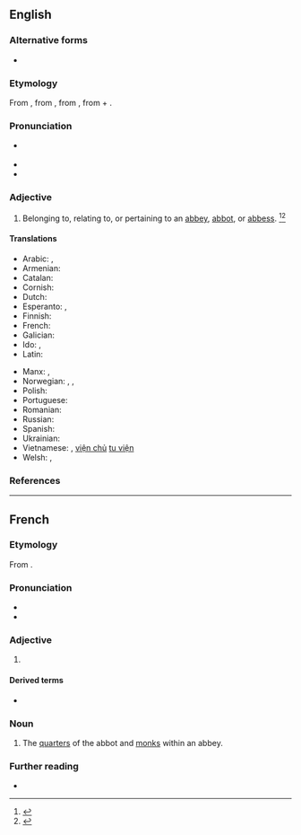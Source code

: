 ==English==

===Alternative forms===
* {{l|en|abbatical}}

===Etymology===
From {{inh|en|enm|abbacyal}}, from {{der|en|frm|abbatial}}, from {{der|en|LL.|abbatialis}}, from {{m|la|abbatia||abbey}} + {{m|la|-ialis||-ial}}.

===Pronunciation===
* {{a|GenAm}} {{IPA|en|/əˈbeɪ.ʃl̩/|/ˈæˌbeɪ.ʃl̩/}}
* {{audio|en|LL-Q1860 (eng)-Vealhurl-abbatial.wav|Audio (RP)}}
* {{rhymes|en|eɪʃəl}}

===Adjective===
{{en-adj}}

# Belonging to, relating to, or pertaining to an [[abbey]], [[abbot]], or [[abbess]]. {{defdate|Late 17<sup>th</sup> century.}}<ref>{{R:OCD2|page=1}}</ref><ref>{{R:SOED5|page=3}}</ref>

====Translations====
{{trans-top|belonging to an abbey}}
* Arabic: {{t|ar|دَيْرِيّ}}, {{t|ar|دَيْرَانِيّ}}
* Armenian: {{t+|hy|աբբայական|sc=Armn}}
* Catalan: {{t+|ca|abacial}}
* Cornish: {{t|kw|abasel}}
* Dutch: {{t+|nl|abbatiaal}}
* Esperanto: {{t|eo|abata}}, {{t|eo|abateja}}
* Finnish: {{t|fi|[[luostari|luostarin]]}} {{qualifier|genitive}}
* French: {{t+|fr|abbatial}}
* Galician: {{t+|gl|abacial}}
* Ido: {{t+|io|abadala}}, {{t|io|abadeyala}}
* Latin: {{t|la|abbātiālis}}
{{trans-mid}}
* Manx: {{t|gv|abbagh}}, {{t|gv|abbanagh}}
* Norwegian: {{t|no|abbed-}}, {{t|no|abbedisse-}}, {{t|no|abbedi-}}
* Polish: {{t+|pl|opacki}}
* Portuguese: {{t+|pt|abacial}}
* Romanian: {{t|ro|abațial}}
* Russian: {{t+|ru|абба́тский}}
* Spanish: {{t+|es|abacial}}
* Ukrainian: {{t+|uk|абатський}}
* Vietnamese: {{t|vi|trưởng tu viện}}, [[viện chủ]] [[tu viện]]
* Welsh: {{t|cy|abadaidd}}, {{t|cy|abadol}}
{{trans-bottom}}

===References===
<references/>

----

==French==

===Etymology===
From {{der|fr|LL.|abbātiālis||abbatial}}.

===Pronunciation===
* {{fr-IPA}}
* {{audio|fr|LL-Q150 (fra)-Pamputt-abbatial.wav|Audio}}

===Adjective===
{{fr-adj}}

# {{l|en|abbatial}}

====Derived terms====
* {{l|fr|abbatiale}}

===Noun===
{{fr-noun|m|abbatiaux}}

# The [[quarters]] of the abbot and [[monk]]s within an abbey.

===Further reading===
* {{R:TLFi}}